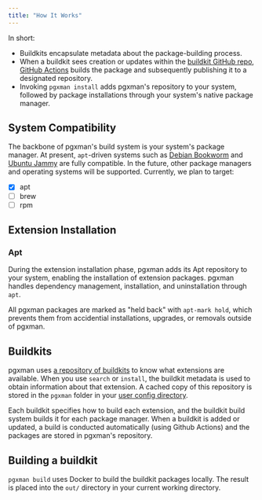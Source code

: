 ```yaml
---
title: "How It Works"
---
```


In short:

- Buildkits encapsulate metadata about the package-building process.
- When a buildkit sees creation or updates within the [buildkit GitHub repo](https://github.com/pgxman/buildkit), [GitHub Actions](https://github.com/pgxman/buildkit/blob/main/.github/workflows/ci.yaml) builds the package and subsequently publishing it to a designated repository.
- Invoking `pgxman install` adds pgxman's repository to your system, followed by package installations through your system's native package manager.

## System Compatibility

The backbone of pgxman's build system is your system's package manager.
At present, `apt`-driven systems such as [Debian Bookworm](https://www.debian.org/releases/bookworm) and [Ubuntu Jammy](https://releases.ubuntu.com/jammy) are fully compatible.
In the future, other package managers and operating systems will be supported. Currently, we plan to target:

- [x] apt
- [ ] brew
- [ ] rpm

## Extension Installation

### Apt

During the extension installation phase, pgxman adds its Apt repository to your system, enabling the installation of extension packages.
pgxman handles dependency management, installation, and uninstallation through `apt`.

All pgxman packages are marked as "held back" with `apt-mark hold`, which prevents them from accidential installations, upgrades, or removals outside of pgxman.

## Buildkits

pgxman uses [a repository of
buildkits](https://github.com/pgxman/buildkit/tree/main/buildkit) to know what
extensions are available. When you use `search` or `install`, the buildkit
metadata is used to obtain information about that extension. A cached copy
of this repository is stored in the `pgxman` folder in your [user config
directory](https://pkg.go.dev/os#UserConfigDir).

Each buildkit specifies how to build each extension, and the buildkit build
system builds it for each package manager. When a buildkit is added or updated,
a build is conducted automatically (using Github Actions) and the packages are
stored in pgxman's repository.

## Building a buildkit

`pgxman build` uses Docker to build the buildkit packages locally. The result
is placed into the `out/` directory in your current working directory.
